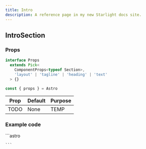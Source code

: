 ```yaml
---
title: Intro
description: A reference page in my new Starlight docs site.
---
```



## IntroSection

### Props
```ts
interface Props
  extends Pick<
    ComponentProps<typeof Section>,
    'layout' | 'tagline' | 'heading' | 'text'
  > {}

const { props } = Astro
```

| Prop  | Default | Purpose |
| ----  | ------- | ------- |
| TODO  | None    | TEMP    |

### Example code
<Tabs>
  <TabItem label="Self-closing">
    ```astro

    ```
  </TabItem>
</Tabs>

<Showcase>
  <IntroSection />
</Showcase>
